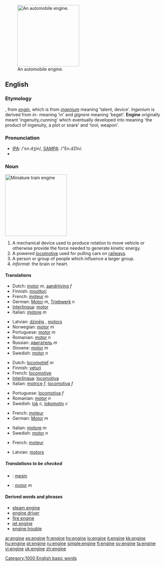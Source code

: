 [[Image:Mercedes V6 DTM Rennmotor 1996.jpg|thumb|200px|right|An automobile engine.]]
==English==

===Etymology===
{{ME.}}, from {{OF.}} ''[[engin]]'', which is from {{L.}} ''[[ingenium]]'' meaning 'talent, device'. ''Ingenium'' is derived from ''in-'' meaning 'in' and ''gignere'' meaning 'beget'. '''Engine''' originally meant 'ingenuity,cunning' which eventually developed into meaning 'the product of ingenuity, a plot or snare' and 'tool, weapon'.

===Pronunciation===
* [[w:IPA_chart_for_English|IPA]]: /'ɛn.dʒin/, [[w:SAMPA/English|SAMPA]]: /"En.dZIn/.
*{{audio|en-us-engine.ogg|Audio (US)}}

===Noun===
{{wikipedia}}
[[Image:Miniature Railway.JPG|thumb|right|200px|Miniature train '''engine''']]
{{en-noun}}

# A mechanical device used to produce rotation to move vehicle or otherwise provide the force needed to generate kinetic energy.
# A powered [[locomotive]] used for pulling cars on [[railway]]s.
# A person or group of people which influence a larger group.
# ''informal:'' the brain or heart.

====Translations====
{{trans-top|mechanical device}}
*Dutch: [[motor]] ''m'', [[aandrijving]] ''f''
*Finnish: [[moottori]]
*French: [[moteur]] ''m''
*German: [[Motor]] ''m'', [[Triebwerk]] ''n''
*[[Interlingua]]: [[motor]]
*Italian: [[motore]] ''m''
{{trans-mid}}
*Latvian: [[dzinējs]] {{m}}, [[motors]] {{m}}
*Norwegian: [[motor]] ''m''
*Portuguese: [[motor]] ''m''
*Romanian: [[motor]] ''n''
*Russian: [[двигатель]] ''m''
*Slovene: [[motor]] ''m''
*Swedish: [[motor]] ''n''
{{trans-bottom}}

{{trans-top|locomotive}}
*Dutch: [[locomotief]] ''m''
*Finnish: [[veturi]]
*French: [[locomotive]] {{f}}
*[[Interlingua]]: [[locomotiva]]
*Italian: [[motrice]] ''f'', [[locomotiva]] ''f''
{{trans-mid}}
*Portuguese: [[locomotiva]] ''f''
*Romanian: [[motor]] ''n''
*Swedish: [[lok]] ''c'', [[lokomotiv]] ''c''
{{trans-bottom}}

{{trans-top|influential group}}
*French: [[moteur]] {{m}}
*German: [[Motor]] ''m''
{{trans-mid}}
*Italian: [[motore]] ''m''
*Swedish: [[motor]] ''n''
{{trans-bottom}}

{{trans-top|brain or heart}}
*French: [[moteur]] {{m}}
{{trans-mid}}
*Latvian: [[motors]] {{m}}
{{trans-bottom}}

=====Translations to be checked=====
{{checktrans}}

*{{ttbc|Indonesian}}: [[mesin]]
*{{ttbc|Spanish}}: [[motor]] ''m''

====Derived words and phrases====
*[[steam engine]]
*[[engine driver]]
*[[fire engine]]
*[[jet engine]]
*[[engine trouble]]

[[Category:1000 English basic words]]

[[ar:engine]]
[[es:engine]]
[[fr:engine]]
[[hy:engine]]
[[io:engine]]
[[it:engine]]
[[kk:engine]]
[[hu:engine]]
[[pt:engine]]
[[ru:engine]]
[[simple:engine]]
[[fi:engine]]
[[sv:engine]]
[[ta:engine]]
[[vi:engine]]
[[uk:engine]]
[[zh:engine]]